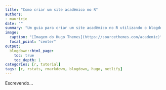 ```yaml
---
title: "Como criar um site acadêmico no R"
authors:
- mauricio
date: ""
summary: "Um guia para criar um site acadêmico no R utilizando o blogdown, GitHub, Hugo e Netlify"
image:
  caption: "[Imagem do Hugo Themes](https://sourcethemes.com/academic)"
  focal_point: "center"
output:
  blogdown::html_page:
    toc: true
    toc_depth: 1
categories: [r, tutorial]
tags: [r, rstats, rmarkdown, blogdown, hugo, netlify]
---
```


Escrevendo...